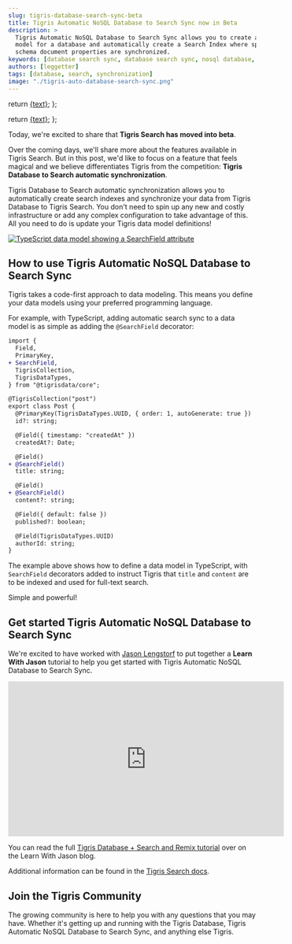 ```yaml
---
slug: tigris-database-search-sync-beta
title: Tigris Automatic NoSQL Database to Search Sync now in Beta
description: >
  Tigris Automatic NoSQL Database to Search Sync allows you to create a data
  model for a database and automatically create a Search Index where specific
  schema document properties are synchronized.
keywords: [database search sync, database search sync, nosql database, search]
authors: [leggetter]
tags: [database, search, synchronization]
image: "./tigris-auto-database-search-sync.png"
---
```


<!-- update "image" above to a custom image as a preference. The Vercel OG hosted version is a fallback -->

<head>
  <meta name="twitter:creator" content="@leggetter" />
</head>


  return <a href={tigrisConfig.signupUrl}>{text}</a>;
};

  return <a href={tigrisConfig.discordUrl}>{text}</a>;
};

Today, we're excited to share that **Tigris Search has moved into beta**.

Over the coming days, we'll share more about the features available in Tigris
Search. But in this post, we'd like to focus on a feature that feels magical and
we believe differentiates Tigris from the competition: **Tigris Database to
Search automatic synchronization**.

Tigris Database to Search automatic synchronization allows you to automatically
create search indexes and synchronize your data from Tigris Database to Tigris
Search. You don't need to spin up any new and costly infrastructure or add any
complex configuration to take advantage of this. All you need to do is update
your Tigris data model definitions!

[![TypeScript data model showing a SearchField attribute](./tigris-auto-database-search-sync.png)](/blog/tigris-database-search-sync-beta)

<!-- truncate -->

## How to use Tigris Automatic NoSQL Database to Search Sync

Tigris takes a code-first approach to data modeling. This means you define your
data models using your preferred programming language.

For example, with TypeScript, adding automatic search sync to a data model is as
simple as adding the `@SearchField` decorator:

```diff
import {
  Field,
  PrimaryKey,
+ SearchField,
  TigrisCollection,
  TigrisDataTypes,
} from "@tigrisdata/core";

@TigrisCollection("post")
export class Post {
  @PrimaryKey(TigrisDataTypes.UUID, { order: 1, autoGenerate: true })
  id?: string;

  @Field({ timestamp: "createdAt" })
  createdAt?: Date;

  @Field()
+ @SearchField()
  title: string;

  @Field()
+ @SearchField()
  content?: string;

  @Field({ default: false })
  published?: boolean;

  @Field(TigrisDataTypes.UUID)
  authorId: string;
}
```

The example above shows how to define a data model in TypeScript, with
`SearchField` decorators added to instruct Tigris that `title` and `content` are
to be indexed and used for full-text search.

Simple and powerful!

## Get started Tigris Automatic NoSQL Database to Search Sync

We're excited to have worked with
[Jason Lengstorf](https://twitter.com/jlengstorf/status/1658168719225540608) to
put together a **Learn With Jason** tutorial to help you get started with Tigris
Automatic NoSQL Database to Search Sync.

<center>
  <iframe
    width="560"
    height="315"
    src="https://www.youtube.com/embed/PlCQmGUBKg0"
    title="YouTube video player"
    frameborder="0"
    allow="accelerometer; autoplay; clipboard-write; encrypted-media; gyroscope; picture-in-picture; web-share"
    allowfullscreen
    style={{ marginBottom: "20px" }}
  ></iframe>
</center>

You can read the full
[Tigris Database + Search and Remix tutorial](https://www.learnwithjason.dev/blog/tigris-data-remix-custom-search)
over on the Learn With Jason blog.

Additional information can be found in the
[Tigris Search docs](https://www.tigrisdata.com/docs/concepts/searching/).

## Join the Tigris Community

The growing <DiscordLink /> community is here to help you with any questions
that you may have. Whether it's getting up and running with the Tigris Database,
Tigris Automatic NoSQL Database to Search Sync, and anything else Tigris.
